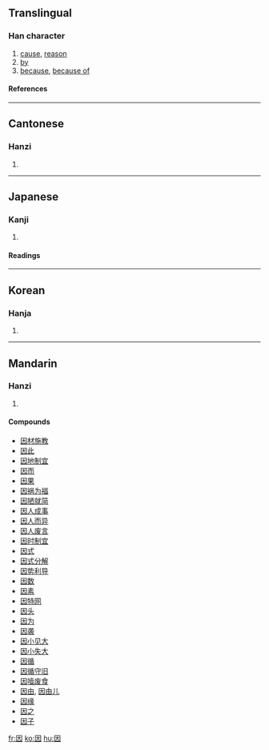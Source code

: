 {{see|囙}}

==Translingual==
===Han character===
{{Han char|rn=31|rad=囗|as=03|sn=6|four=6043<sub>0</sub>|canj=田大 (WK)}}
# [[cause]], [[reason]]
# [[by]]
# [[because]], [[because of]]
====References====
{{Han ref|kx=0217.020|dkj=04693|dj=0444.030|hdz=10711.090|uh=56E0|ud=22240|bh=A65D|bd=42589}}
----
==Cantonese==
===Hanzi===
{{yue-hanzi|jyut=|y=[[yan1]]}}
# {{defn|Cantonese}}
----
==Japanese==
===Kanji===
{{ja-kanji|grade=|rs=囗03}}
# {{defn|Japanese}} 
====Readings====
{{ja-readings|on=[[いん]] (in)|kun=[[よる]] (yoru), [[ちなむ]] (chinamu), [[よって]] (yotte)}}
----
==Korean==
===Hanja===
{{ko-hanja|hangeul=인|rv=in|mr=in}}
# {{defn|Korean}}
----
==Mandarin==
===Hanzi===
{{cmn-hanzi|pin=[[yīn]] ([[yin1]])|wg=[[yin1|yin<sup>1</sup>]]}}
# {{defn|Mandarin}}

====Compounds====
*[[因材施教]]
*[[因此]]
*[[因地制宜]]
*[[因而]]
*[[因果]]
*[[因祸为福]]
*[[因陋就简]]
*[[因人成事]]
*[[因人而异]]
*[[因人废言]]
*[[因时制宜]]
*[[因式]]
*[[因式分解]]
*[[因势利导]]
*[[因数]]
*[[因素]]
*[[因特网]]
*[[因头]]
*[[因为]]
*[[因袭]]
*[[因小见大]]
*[[因小失大]]
*[[因循]]
*[[因循守旧]]
*[[因噎废食]]
*[[因由]], [[因由儿]]
*[[因缘]]
*[[因之]]
*[[因子]]

[[fr:因]]
[[ko:因]]
[[hu:因]]